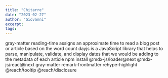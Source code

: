 ```yaml
---
title: "Chitarre"
date: "2023-02-27"
author: "Giovanni"
excerpt: 
tags:
---
```


gray-matter
reading-time assigns an approximate time to read a blog post or article based on the word count
dayjs is a JavaScript library that helps to parse, manipulate, validate, and display dates that we would be adding to the metadata of each article
npm install @mdx-js/loader@next @mdx-js/react@next gray-matter remark-frontmatter rehype-highlight @reach/tooltip @reach/disclosure
